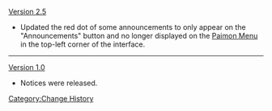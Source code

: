 [[Version 2.5]]
* Updated the red dot of some announcements to only appear on the "Announcements" button and no longer displayed on the [[Paimon Menu]] in the top-left corner of the interface.
----
[[Version 1.0]]
* Notices were released.
<noinclude>[[Category:Change History]]</noinclude>